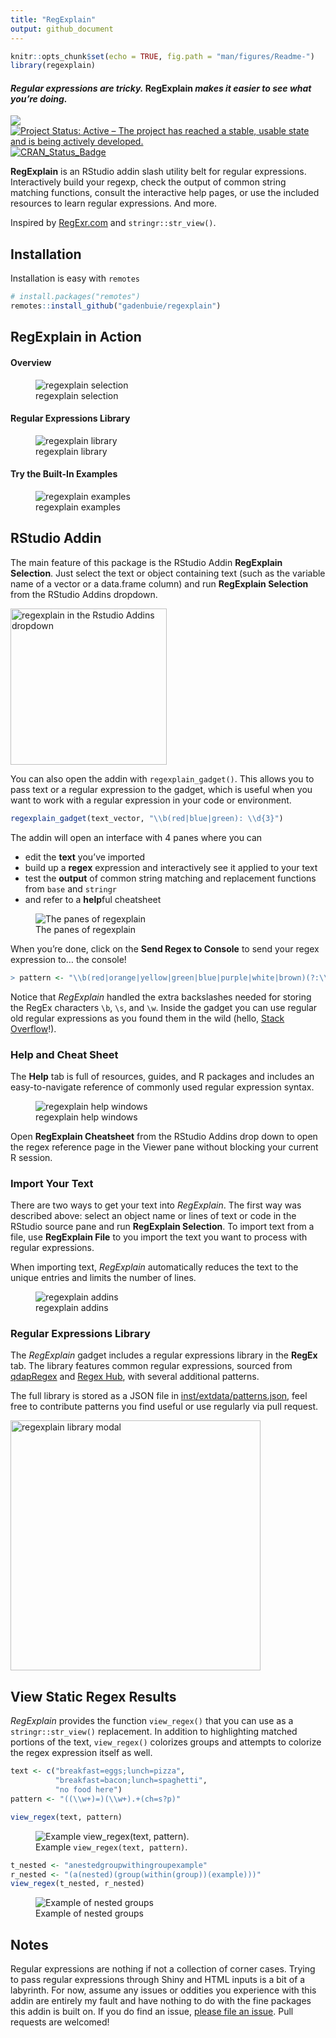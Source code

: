 ```yaml
---
title: "RegExplain"
output: github_document
---
```


```r
knitr::opts_chunk$set(echo = TRUE, fig.path = "man/figures/Readme-")
library(regexplain)
```

#### *Regular expressions are tricky.* RegExplain *makes it easier to see what you're doing.*

<!-- [![packageversion](https://img.shields.io/github/description/v/gadenbuie/regexplain.svg)](commits/master) -->
![](https://img.shields.io/badge/lifecycle-maturing-blue.svg)
[![Project Status: Active – The project has reached a stable, usable state and is being actively developed.](http://www.repostatus.org/badges/latest/active.svg)](http://www.repostatus.org/#active)
[![CRAN_Status_Badge](http://www.r-pkg.org/badges/version/regexplain)](https://cran.r-project.org/package=regexplain)
<!-- [![Last-changedate](https://img.shields.io/badge/last%20change-`r gsub('-', '--', Sys.Date())`-yellowgreen.svg)](/commits/master) -->

<!-- Links -->
[regexr]: https://regexr.com/

**RegExplain** is an RStudio addin slash utility belt for regular expressions.
Interactively build your regexp, check the output of common string matching functions, consult the interactive help pages, or use the included resources to learn regular expressions.
And more.

Inspired by [RegExr.com][regexr] and `stringr::str_view()`.

## Installation

Installation is easy with `remotes`

```r
# install.packages("remotes")
remotes::install_github("gadenbuie/regexplain")
```

## RegExplain in Action

#### Overview

![regexplain selection](https://raw.githubusercontent.com/gadenbuie/regexplain/af4fe0988a10f34dc528b4d359b80bb06af7809a/docs/regexplain-selection.gif)

#### Regular Expressions Library

![regexplain library](https://raw.githubusercontent.com/gadenbuie/regexplain/af4fe0988a10f34dc528b4d359b80bb06af7809a/docs/regexplain-library.gif)

#### Try the Built-In Examples

![regexplain examples](https://raw.githubusercontent.com/gadenbuie/regexplain/af4fe0988a10f34dc528b4d359b80bb06af7809a/docs/regexplain-try-this.gif)

## RStudio Addin

The main feature of this package is the RStudio Addin **RegExplain Selection**.
Just select the text or object containing text (such as the variable name of a vector or a data.frame column) and run **RegExplain Selection** from the RStudio Addins dropdown.

<img src="docs/rstudio-addin-list.png" width = "250px;" alt="regexplain in the Rstudio Addins dropdown">

You can also open the addin with `regexplain_gadget()`. 
This allows you to pass text or a regular expression to the gadget, which is useful when you want to work with a regular expression in your code or environment.

```r
regexplain_gadget(text_vector, "\\b(red|blue|green): \\d{3}")
```

The addin will open an interface with 4 panes where you can

- edit the **text** you've imported
- build up a **regex** expression and interactively see it applied to your text
- test the **output** of common string matching and replacement functions from `base` and `stringr`
- and refer to a **help**ful cheatsheet

![The panes of regexplain](docs/regexplain-gadget-tabs.png)

When you're done, click on the **Send Regex to Console** to send your regex expression to... the console!

```r
> pattern <- "\\b(red|orange|yellow|green|blue|purple|white|brown)(?:\\s(\\w+))?"
```

Notice that _RegExplain_ handled the extra backslashes needed for storing the RegEx characters `\b`, `\s`, and `\w`.
Inside the gadget you can use regular old regular expressions as you found them in the wild (hello, [Stack Overflow](https://stackoverflow.com/questions/tagged/regex)!).

### Help and Cheat Sheet

The **Help** tab is full of resources, guides, and R packages and includes an easy-to-navigate reference of commonly used regular expression syntax.

![regexplain help windows](docs/regexplain-gadget-help.png)

Open **RegExplain Cheatsheet** from the RStudio Addins drop down to open the regex reference page in the Viewer pane without blocking your current R session.

### Import Your Text

There are two ways to get your text into *RegExplain*.
The first way was described above: select an object name or lines of text or code in the RStudio source pane and run **RegExplain Selection**.
To import text from a file, use **RegExplain File** to you import the text you want to process with regular expressions.

When importing text, _RegExplain_ automatically reduces the text to the unique entries and limits the number of lines.

![regexplain addins](docs/addin-screenshots.png)

### Regular Expressions Library

The _RegExplain_ gadget includes a regular expressions library in the **RegEx** tab.
The library features common regular expressions, sourced from [qdapRegex](https://github.com/trinker/qdapRegex) and [Regex Hub](https://projects.lukehaas.me/regexhub), with several additional patterns.

The full library is stored as a JSON file in [inst/extdata/patterns.json](/inst/extdata/patterns.json), feel free to contribute patterns you find useful or use regularly via pull request.

<img src="docs/regexplain-gadget-library.png" height="400px" alt="regexplain library modal">

## View Static Regex Results

_RegExplain_ provides the function `view_regex()` that you can use as a `stringr::str_view()` replacement.
In addition to highlighting matched portions of the text, `view_regex()` colorizes groups and attempts to colorize the regex expression itself as well.

```r
text <- c("breakfast=eggs;lunch=pizza",
          "breakfast=bacon;lunch=spaghetti", 
          "no food here")
pattern <- "((\\w+)=)(\\w+).+(ch=s?p)"

view_regex(text, pattern)
```

![Example `view_regex(text, pattern)`.](docs/view-regex.png)

```r
t_nested <- "anestedgroupwithingroupexample"
r_nested <- "(a(nested)(group(within(group))(example)))"
view_regex(t_nested, r_nested)
```

![Example of nested groups](docs/view-nested.png)


## Notes

Regular expressions are nothing if not a collection of corner cases.
Trying to pass regular expressions through Shiny and HTML inputs is a bit of a labyrinth.
For now, assume any issues or oddities you experience with this addin are entirely my fault and have nothing to do with the fine packages this addin is built on.
If you do find an issue, [please file an issue](https://github.com/gadenbuie/regexplain).
Pull requests are welcomed!
